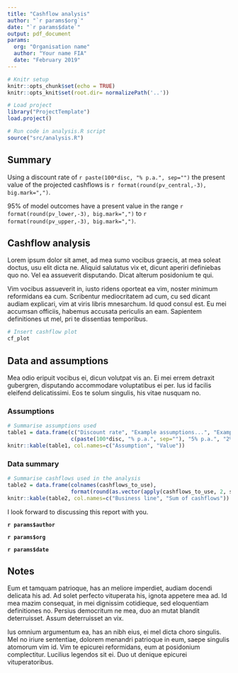 ```yaml
---
title: "Cashflow analysis"
author: "`r params$org`"
date: "`r params$date`"
output: pdf_document
params:
  org: "Organisation name"
  author: "Your name FIA"
  date: "February 2019"
---
```


```r
# Knitr setup
knitr::opts_chunk$set(echo = TRUE)
knitr::opts_knit$set(root.dir= normalizePath('..'))
```

```r
# Load project
library("ProjectTemplate")
load.project()

# Run code in analysis.R script
source("src/analysis.R")
```

## Summary

Using a discount rate of `r paste(100*disc, "% p.a.", sep="")` the present value of the projected cashflows is `r format(round(pv_central,-3), big.mark=",")`.

95% of model outcomes have a present value in the range `r format(round(pv_lower,-3), big.mark=",")` to `r format(round(pv_upper,-3), big.mark=",")`.

## Cashflow analysis

Lorem ipsum dolor sit amet, ad mea sumo vocibus graecis, at mea soleat doctus, usu elit dicta ne. Aliquid salutatus vix et, dicunt aperiri definiebas quo no. Vel ea assueverit disputando. Dicat alterum posidonium te qui.

Vim vocibus assueverit in, iusto ridens oporteat ea vim, noster minimum reformidans ea cum. Scribentur mediocritatem ad cum, cu sed dicant audiam explicari, vim at viris libris mnesarchum. Id quod consul est. Eu mei accumsan officiis, habemus accusata periculis an eam. Sapientem definitiones ut mel, pri te dissentias temporibus.

```r
# Insert cashflow plot
cf_plot
```

\newpage

## Data and assumptions

Mea odio eripuit vocibus ei, dicun volutpat vis an. Ei mei errem detraxit gubergren, disputando accommodare voluptatibus ei per. Ius id facilis eleifend delicatissimi. Eos te solum singulis, his vitae nusquam no.

### Assumptions

```r
# Summarise assumptions used
table1 = data.frame(c("Discount rate", "Example assumptions...", "Example assumptions..."),
                    c(paste(100*disc, "% p.a.", sep=""), "5% p.a.", "2% p.a."))
knitr::kable(table1, col.names=c("Assumption", "Value"))
```

### Data summary

```r
# Summarise cashflows used in the analysis
table2 = data.frame(colnames(cashflows_to_use),
                    format(round(as.vector(apply(cashflows_to_use, 2, sum)),-3), big.mark=","))
knitr::kable(table2, col.names=c("Business line", "Sum of cashflows"))
```

I look forward to discussing this report with you.

**`r params$author`**

**`r params$org`**

**`r params$date`**

## Notes

Eum et tamquam patrioque, has an meliore imperdiet, audiam docendi delicata his ad. Ad solet perfecto vituperata his, ignota appetere mea ad. Id mea mazim consequat, in mei dignissim cotidieque, sed eloquentiam definitiones no. Persius democritum ne mea, duo an mutat blandit deterruisset. Assum deterruisset an vix.

Ius omnium argumentum ea, has an nibh eius, ei mel dicta choro singulis. Mel no iriure sententiae, dolorem menandri patrioque in eum, saepe singulis atomorum vim id. Vim te epicurei reformidans, eum at posidonium complectitur. Lucilius legendos sit ei. Duo ut denique epicurei vituperatoribus.
